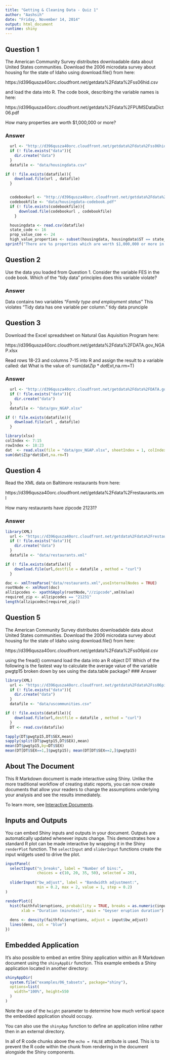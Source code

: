 ```yaml
---
title: "Getting & Cleaning Data - Quiz 1"
author: "Aashsih"
date: "Friday, November 14, 2014"
output: html_document
runtime: shiny
---
```


## Question 1
The American Community Survey distributes downloadable data about United States communities. Download the 2006 microdata survey about housing for the state of Idaho using download.file() from here: 

https://d396qusza40orc.cloudfront.net/getdata%2Fdata%2Fss06hid.csv 

and load the data into R. The code book, describing the variable names is here: 

https://d396qusza40orc.cloudfront.net/getdata%2Fdata%2FPUMSDataDict06.pdf 

How many properties are worth $1,000,000 or more?

### Answer
```r
  url <- "http://d396qusza40orc.cloudfront.net/getdata%2Fdata%2Fss06hid.csv"
  if (! file.exists("data")){
    dir.create("data")
  } 
  datafile <- "data/housingdata.csv"

if (! file.exists(datafile)){
    download.file(url , datafile)
  } 


  codebookurl <- "http://d396qusza40orc.cloudfront.net/getdata%2Fdata%2FPUMSDataDict06.pdf"
  codebookfile <- "data/housingdata-codebook.pdf"
  if (! file.exists(codebookfile)){
      download.file(codebookurl , codebookfile)
    } 

  housingdata <- read.csv(datafile)
  state_code <- 16 
  prop_value_coe <- 24
  high_value_properties <- subset(housingdata, housingdata$ST == state_code & housingdata$VAL == prop_value_coe)
sprintf("There are %s properties which are worth $1,000,000 or more in Idoho ", nrow(high_value_properties))
```

## Question 2
Use the data you loaded from Question 1. Consider the variable FES in the code book. Which of the "tidy data" principles does this variable violate?

### Answer
Data contains two variables "*Family type and employment status*"
This violates "Tidy data has one variable per column." tidy data prunciple

## Question 3
Download the Excel spreadsheet on Natural Gas Aquisition Program here: 

https://d396qusza40orc.cloudfront.net/getdata%2Fdata%2FDATA.gov_NGAP.xlsx 

Read rows 18-23 and columns 7-15 into R and assign the result to a variable called:
 dat 
What is the value of:
 sum(dat$Zip*dat$Ext,na.rm=T) 

### Answer
```r
  url <- "http://d396qusza40orc.cloudfront.net/getdata%2Fdata%2FDATA.gov_NGAP.xlsx"
  if (! file.exists("data")){
    dir.create("data")
  } 
  datafile <- "data/gov_NGAP.xlsx"

if (! file.exists(datafile)){
    download.file(url , datafile)
  } 

library(xlsx)
colIndex <- 7:15
rowIndex <- 18:23
dat  <- read.xlsx(file = "data/gov_NGAP.xlsx", sheetIndex = 1, colIndex = colIndex, rowIndex = rowIndex)
sum(dat$Zip*dat$Ext,na.rm=T) 

```
## Question 4
Read the XML data on Baltimore restaurants from here: 

https://d396qusza40orc.cloudfront.net/getdata%2Fdata%2Frestaurants.xml 

How many restaurants have zipcode 21231?

### Answer

```r
library(XML)
  url <- "https://d396qusza40orc.cloudfront.net/getdata%2Fdata%2Frestaurants.xml"
  if (! file.exists("data")){
    dir.create("data")
  } 
  datafile <- "data/restaurants.xml"

if (! file.exists(datafile)){
    download.file(url,destfile = datafile , method = "curl")
  } 

doc <- xmlTreeParse("data/restaurants.xml",useInternalNodes = TRUE)
rootNode <- xmlRoot(doc)
allzipcodes <- xpathSApply(rootNode,"//zipcode",xmlValue)
required_zip <- allzipcodes == "21231"
length(allzipcodes[required_zip])

```
## Question 5
The American Community Survey distributes downloadable data about United States communities. Download the 2006 microdata survey about housing for the state of Idaho using download.file() from here: 

https://d396qusza40orc.cloudfront.net/getdata%2Fdata%2Fss06pid.csv 

using the fread() command load the data into an R object
 DT 
Which of the following is the fastest way to calculate the average value of the variable
pwgtp15 
broken down by sex using the data.table package?
### Answer

```r
library(XML)
  url <- "https://d396qusza40orc.cloudfront.net/getdata%2Fdata%2Fss06pid.csv"
  if (! file.exists("data")){
    dir.create("data")
  } 
  datafile <- "data/uscommunities.csv"

if (! file.exists(datafile)){
    download.file(url,destfile = datafile , method = "curl")
  } 
  DT <- read.csv(datafile)

tapply(DT$pwgtp15,DT$SEX,mean)
sapply(split(DT$pwgtp15,DT$SEX),mean)
mean(DT$pwgtp15,by=DT$SEX)
mean(DT[DT$SEX==1,]$pwgtp15); mean(DT[DT$SEX==2,]$pwgtp15)

```


## About The Document

This R Markdown document is made interactive using Shiny. Unlike the more traditional workflow of creating static reports, you can now create documents that allow your readers to change the assumptions underlying your analysis and see the results immediately. 

To learn more, see [Interactive Documents](http://rmarkdown.rstudio.com/authoring_shiny.html).

## Inputs and Outputs

You can embed Shiny inputs and outputs in your document. Outputs are automatically updated whenever inputs change.  This demonstrates how a standard R plot can be made interactive by wrapping it in the Shiny `renderPlot` function. The `selectInput` and `sliderInput` functions create the input widgets used to drive the plot.

```r
inputPanel(
  selectInput("n_breaks", label = "Number of bins:",
              choices = c(10, 20, 35, 50), selected = 20),
  
  sliderInput("bw_adjust", label = "Bandwidth adjustment:",
              min = 0.2, max = 2, value = 1, step = 0.2)
)

renderPlot({
  hist(faithful$eruptions, probability = TRUE, breaks = as.numeric(input$n_breaks),
       xlab = "Duration (minutes)", main = "Geyser eruption duration")
  
  dens <- density(faithful$eruptions, adjust = input$bw_adjust)
  lines(dens, col = "blue")
})
```

## Embedded Application

It's also possible to embed an entire Shiny application within an R Markdown document using the `shinyAppDir` function. This example embeds a Shiny application located in another directory:

```r
shinyAppDir(
  system.file("examples/06_tabsets", package="shiny"),
  options=list(
    width="100%", height=550
  )
)
```

Note the use of the `height` parameter to determine how much vertical space the embedded application should occupy.

You can also use the `shinyApp` function to define an application inline rather then in an external directory.

In all of R code chunks above the `echo = FALSE` attribute is used. This is to prevent the R code within the chunk from rendering in the document alongside the Shiny components.



